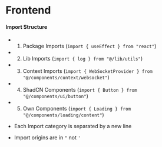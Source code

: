 # Frontend

#### Import Structure
- 1. Package Imports (`import { useEffect } from "react"`)
- 2. Lib Imports (`import { log } from "@/lib/utils"`)
- 3. Context Imports (`import { WebSocketProvider } from "@/components/context/websocket"`)
- 4. ShadCN Components (`import { Button } from "@/components/ui/button"`)
- 5. Own Components (`import { Loading } from "@/components/loading/content"`)

- Each Import category is separated by a new line
- Import origins are in `"` not `'`
